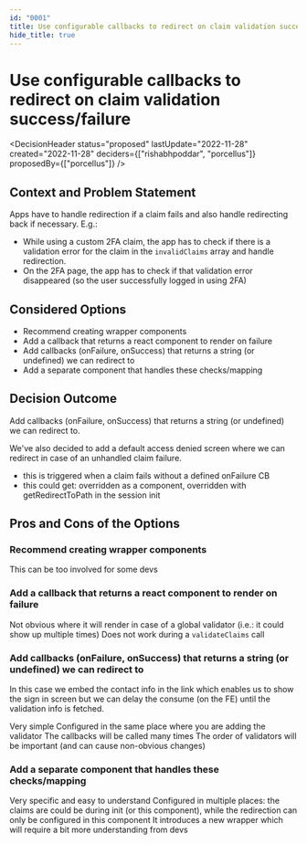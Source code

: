 ```yaml
---
id: "0001"
title: Use configurable callbacks to redirect on claim validation success/failure
hide_title: true
---
```



# Use configurable callbacks to redirect on claim validation success/failure

<DecisionHeader status="proposed" lastUpdate="2022-11-28" created="2022-11-28" deciders={["rishabhpoddar", "porcellus"]} proposedBy={["porcellus"]} />

## Context and Problem Statement

Apps have to handle redirection if a claim fails and also handle redirecting back if necessary. E.g.:
- While using a custom 2FA claim, the app has to check if there is a validation error for the claim in the `invalidClaims` array and handle redirection.
- On the 2FA page, the app has to check if that validation error disappeared (so the user successfully logged in using 2FA)

## Considered Options

* Recommend creating wrapper components
* Add a callback that returns a react component to render on failure
* Add callbacks (onFailure, onSuccess) that returns a string (or undefined) we can redirect to
* Add a separate component that handles these checks/mapping

## Decision Outcome

Add callbacks (onFailure, onSuccess) that returns a string (or undefined) we can redirect to.

We've also decided to add a default access denied screen where we can redirect in case of an unhandled claim failure.
- this is triggered when a claim fails without a defined onFailure CB
- this could get: overridden as a component, overridden with getRedirectToPath in the session init

## Pros and Cons of the Options

### Recommend creating wrapper components

<ArgumentCon> This can be too involved for some devs </ArgumentCon>

### Add a callback that returns a react component to render on failure

<ArgumentCon> Not obvious where it will render in case of a global validator (i.e.: it could show up multiple times) </ArgumentCon>
<ArgumentCon> Does not work during a `validateClaims` call </ArgumentCon>

### Add callbacks (onFailure, onSuccess) that returns a string (or undefined) we can redirect to

In this case we embed the contact info in the link which enables us to show the sign in screen but we can delay the consume (on the FE) until the validation info is fetched.

<ArgumentPro> Very simple </ArgumentPro>
<ArgumentPro> Configured in the same place where you are adding the validator </ArgumentPro>
<ArgumentCon> The callbacks will be called many times </ArgumentCon>
<ArgumentCon> The order of validators will be important (and can cause non-obvious changes) </ArgumentCon>

### Add a separate component that handles these checks/mapping

<ArgumentPro> Very specific and easy to understand </ArgumentPro>
<ArgumentCon> Configured in multiple places: the claims are could be during init (or this component), while the redirection can only be configured in this component </ArgumentCon>
<ArgumentCon> It introduces a new wrapper which will require a bit more understanding from devs </ArgumentCon>
